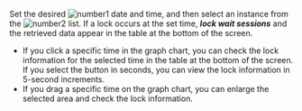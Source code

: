 <ProdImg img='db-locktress-basic.png' desc='락 트리' />

Set the desired ![number1](/img/number-01.png) date and time, and then select an instance from the ![number2](/img/number-02.png) list. If a lock occurs at the set time, **_lock wait sessions_** and the retrieved data appear in the table at the bottom of the screen.

-   If you click a specific time in the graph chart, you can check the lock information for the selected time in the table at the bottom of the screen. If you select the button in seconds, you can view the lock information in 5-second increments.
-   If you drag a specific time on the graph chart, you can enlarge the selected area and check the lock information.
